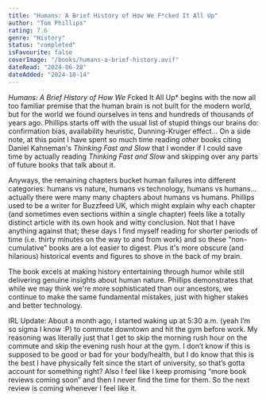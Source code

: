 ```yaml
---
title: "Humans: A Brief History of How We F*cked It All Up"
author: "Tom Phillips"
rating: 7.6
genre: "History"
status: "completed"
isFavourite: false
coverImage: "/books/humans-a-brief-history.avif"
dateRead: "2024-06-28"
dateAdded: "2024-10-14"
---
```


*Humans: A Brief History of How We F*cked It All Up* begins with the now all too familiar premise that the human brain is not built for the modern world, but for the world we found ourselves in tens and hundreds of thousands of years ago. Phillips starts off with the usual list of stupid things our brains do: confirmation bias, availability heuristic, Dunning-Kruger effect… On a side note, at this point I have spent so much time reading *other* books citing Daniel Kahneman's *Thinking Fast and Slow* that I wonder if I could save time by actually reading *Thinking Fast and Slow* and skipping over any parts of future books that talk about it.

Anyways, the remaining chapters bucket human failures into different categories: humans vs nature, humans vs technology, humans vs humans… actually there were many many chapters about humans vs humans. Phillips used to be a writer for Buzzfeed UK, which might explain why each chapter (and sometimes even sections within a single chapter) feels like a totally distinct article with its own hook and witty conclusion. Not that I have anything against that; these days I find myself reading for shorter periods of time (i.e. thirty minutes on the way to and from work) and so these "non-cumulative" books are a lot easier to digest. Plus it's more obscure (and hilarious) historical events and figures to shove in the back of my brain.

The book excels at making history entertaining through humor while still delivering genuine insights about human nature. Phillips demonstrates that while we may think we're more sophisticated than our ancestors, we continue to make the same fundamental mistakes, just with higher stakes and better technology.

IRL Update: About a month ago, I started waking up at 5:30 a.m. (yeah I’m so sigma I know :P) to commute downtown and hit the gym before work. My reasoning was literally just that I get to skip the morning rush hour on the commute and skip the evening rush hour at the gym. I don’t know if this is supposed to be good or bad for your body/health, but I do know that this is the best I have physically felt since the start of university, so that’s gotta account for something right? Also I feel like I keep promising “more book reviews coming soon” and then I never find the time for them. So the next review is coming whenever I feel like it.